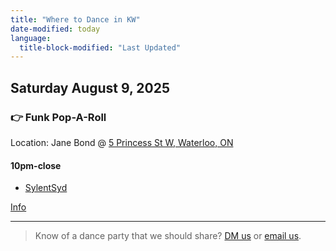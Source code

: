 ```yaml
---
title: "Where to Dance in KW"
date-modified: today
language:
  title-block-modified: "Last Updated"
---
```

## Saturday August 9, 2025

### 👉 Funk Pop-A-Roll

Location: Jane Bond @ [5 Princess St W, Waterloo, ON](https://www.google.com/maps/place/5+Princess+St+W,+Waterloo,+ON)

#### 10pm-close

* [SylentSyd](https://www.instagram.com/sylentsyd/)

[Info](https://www.instagram.com/p/DNAkc7rR-fo/)


---

> Know of a dance party that we should share? [DM us](https://www.instagram.com/fearisthevibekiller/) or [email us](mailto:getdown@fearisthevibekiller.com).

